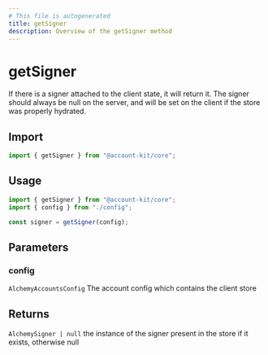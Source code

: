 ```yaml
---
# This file is autogenerated
title: getSigner
description: Overview of the getSigner method
---
```


# getSigner

If there is a signer attached to the client state, it will return it.
The signer should always be null on the server, and will be set on the client
if the store was properly hydrated.

## Import

```ts
import { getSigner } from "@account-kit/core";
```

## Usage

```ts
import { getSigner } from "@account-kit/core";
import { config } from "./config";

const signer = getSigner(config);
```

## Parameters

### config

`AlchemyAccountsConfig`
The account config which contains the client store

## Returns

`AlchemySigner | null`
the instance of the signer present in the store if it exists, otherwise null
